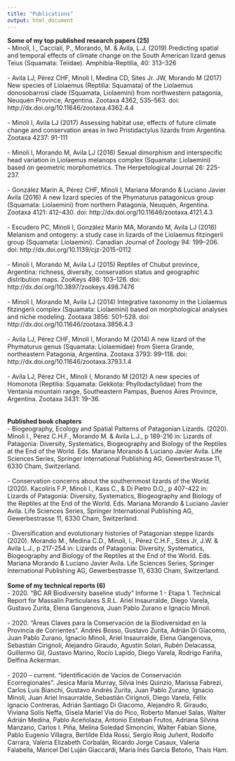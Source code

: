 ```yaml
---
title: "Publications"
output: html_document
---
```



__Some of my top published research papers (25)__<br>
- Minoli, I., Cacciali, P., Morando, M. & Avila, L.J. (2019) Predicting spatial and temporal effects of climate change on the South American lizard genus Teius (Squamata: Teiidae). Amphibia-Reptilia, 40: 313–326<br>
<br>
- Avila LJ, Pérez CHF, Minoli I, Medina CD, Sites Jr. JW, Morando M (2017) New species of Liolaemus (Reptilia: Squamata) of the Liolaemus donosobarrosi clade (Squamata, Liolaemini) from northwestern patagonia, Neuquén Province, Argentina. Zootaxa 4362, 535–563. doi: http://dx.doi.org/10.11646/zootaxa.4362.4.4<br>
<br>
- Minoli I, Avila LJ (2017) Assessing habitat use, effects of future climate change and conservation areas in two Pristidactylus lizards from Argentina. Zootaxa 4237: 91-111<br>
<br>
- Minoli I, Morando M, Avila LJ (2016) Sexual dimorphism and interspecific head variation in Liolaemus melanops complex (Squamata: Liolaemini) based on geometric morphometrics. The Herpetological Journal 26: 225-237.<br>
<br>
- González Marín A, Pérez CHF, Minoli I,  Mariana Morando & Luciano Javier Avila (2016) A new lizard species of the Phymaturus patagonicus group (Squamata: Liolaemini) from northern Patagonia, Neuquén, Argentina. Zootaxa 4121: 412–430. doi: http://dx.doi.org/10.11646/zootaxa.4121.4.3<br>
<br>
- Escudero PC, Minoli I, González Marín MA, Morando M, Avila LJ (2016) Melanism and ontogeny: a study case in lizards of the Liolaemus fitzingerii group (Squamata: Liolaemini). Canadian Journal of Zoology 94: 199–206. doi: http://dx.doi.org/10.1139/cjz-2015-0112<br>
<br>
- Minoli I, Morando M, Avila LJ (2015) Reptiles of Chubut province, Argentina: richness, diversity, conservation status and geographic distribution maps. ZooKeys 498: 103–126. doi: http://dx.doi.org/10.3897/zookeys.498.7476<br>
<br>
- Minoli I, Morando M, Avila LJ (2014) Integrative taxonomy in the Liolaemus fitzingerii complex (Squamata: Liolaemini) based on morphological analyses and niche modeling. Zootaxa 3856: 501–528. doi: http://dx.doi.org/10.11646/zootaxa.3856.4.3<br>
<br>
- Avila LJ, Pérez CHF, Minoli I, Morando M (2014) A new lizard of the Phymaturus genus (Squamata: Liolaemidae) from Sierra Grande, northeastern Patagonia, Argentina. Zootaxa 3793: 99–118. doi: http://dx.doi.org/10.11646/zootaxa.3793.1.4<br>
<br>
- Avila LJ, Pérez CH., Minoli I, Morando M (2012) A new species of Homonota (Reptilia: Squamata: Gekkota: Phyllodactylidae) from the Ventania mountain range, Southeastern Pampas, Buenos Aires Province, Argentina. Zootaxa 3431: 19–36.<br>
<br>       
__Published book chapters__<br>
- Biogeography, Ecology and Spatial Patterns of Patagonian Lizards. (2020). Minoli I., Pérez C.H.F., Morando M. & Avila L.J., p 189-216 in: Lizards of Patagonia: Diversity, Systematics, Biogeography and Biology of the Reptiles at the End of the World. Eds. Mariana Morando & Luciano Javier Avila. Life Sciences Series, Springer International Publishing AG, Gewerbestrasse 11, 6330 Cham, Switzerland.<br>
<br>
- Conservation concerns about the southernmost lizards of the World. (2020). Kacoliris F.P, Minoli I., Kass C., & Di Pietro D.O., p 407-422 in: Lizards of Patagonia: Diversity, Systematics, Biogeography and Biology of the Reptiles at the End of the World. Eds. Mariana Morando & Luciano Javier Avila. Life Sciences Series, Springer International Publishing AG, Gewerbestrasse 11, 6330 Cham, Switzerland.<br>
<br>
- Diversification and evolutionary histories of Patagonian steppe lizards (2020). Morando M., Medina C.D., Minoli, I., Pérez C.H.F., Sites Jr, J.W. & Avila L.J., p 217-254 in: Lizards of Patagonia: Diversity, Systematics, Biogeography and Biology of the Reptiles at the End of the World. Eds. Mariana Morando & Luciano Javier Avila. Life Sciences Series, Springer International Publishing AG, Gewerbestrasse 11, 6330 Cham, Switzerland.<br>
<br>
__Some of my technical reports (6)__<br>
- 2020. “BC AR Biodiversity baseline study” Informe 1 - Etapa 1. Technical Report for Massalin Particulares S.R.L. Ariel Insaurralde, Diego Varela, Gustavo Zurita, Elena Gangenova, Juan Pablo Zurano e Ignacio Minoli.<br>
<br>
- 2020. “Áreas Claves para la Conservación de la Biodiversidad en la Provincia de Corrientes”. Andrés Bosso, Gustavo Zurita, Adrián Di Giacomo, Juan Pablo Zurano, Ignacio Minoli, Ariel Insaurralde, Elena Gangenova, Sebastián Cirignoli, Alejandro Giraudo, Agustín Solari, Rubén Delacassa, Guillermo Gil, Gustavo Marino, Rocío Lapido, Diego Varela, Rodrigo Fariña, Delfina Ackerman.<br>
<br>
- 2020 – current. “Identificación de Vacíos de Conservación Ecorregionales”. Jesica María Murray, Silvia Inés Quinzio, Marissa Fabrezi, Carlos Luis Bianchi, Gustavo Andrés Zurita, Juan Pablo Zurano, Ignacio Minoli, Juan Ariel Insaurralde, Sebastián Cirignoli, Diego Varela, Félix Ignacio Contreras, Adrián Santiago Di Giacomo, Alejandro R. Giraudo, Viviana Solís Neffa, Gisela Mariel Via do Pico, Roberto Manuel Salas, Walter Adrián Medina, Pablo Aceñolaza, Antonio Esteban Frutos, Adriana Silvina Manzano, Carlos I. Piña, Melina Soledad Simoncini, Walter Fabian Sione, Pablo Eugenio Villagra, Bertilde Elda Rossi, Sergio Roig Juñent, Rodolfo Carrara, Valeria Elizabeth Corbalán, Ricardo Jorge Casaux, Valeria Falabella, Maricel Del Luján Giaccardi, María Inés García Betoño, Thais Ham.<br>